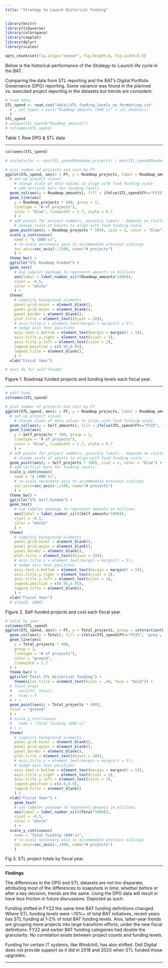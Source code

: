 ```yaml
---
title: "Strategy to Launch Historical Funding"
---
```


```r
library(knitr)
library(tidyverse)
library(colorspace)
library(cowplot)
library(dplyr)
library(scales)

opts_chunk$set(fig.align="center", fig.height=4, fig.width=5.5)
```


Below is the historical performance of the Strategy-to-Launch life cycle in the BAT.

Comparing the data from STL reporting and the BAT's Digital Portfolio Governance (DPG) reporting. 
Some variance was found in the planned vs. executed project reporting in the datasets 
but trends are consistent.


```r
# load data
STL_spend <- read_csv("data\\STL_funding_levels_no_formatting.csv"
  # , col_types = cols("Roadmap amounts (000's)" = col_double())
  )
STL_spend
# unique(STL_spend$"Roadmap_amounts")
# colnames(STL_spend)
```


Table 1. Raw DPG & STL data


---

```r
colnames(STL_spend)

# scaleFactor <- max(STL_spend$Roadmap_projects) / max(STL_spend$Roadmap_amounts)

# plot number of projects and cost by FY
ggplot(STL_spend, aes(x = FY, y = Roadmap_projects, label = Roadmap_amounts)) +
  # set up project visual
    # change scale of data values to align with fund funding scale
    # add vertical bars for funding levels
  geom_col(aes(y = Roadmap_amounts), fill = ifelse(STL_spend$FY=="FY25", "grey", "steelblue"), alpha = 0.8) + 
  geom_line(aes(
    y = Roadmap_projects * 500, group = 1, 
    linetype = "# of projects"), 
    color = "blue", linewidth = 1.7, alpha = 0.7
    ) +
  # add points for project numbers, possibly labels - depends on clutter
    # change scale of points to align with fund funding scale
  geom_point(aes(y = Roadmap_projects * 500), size = 2, color = "blue") +
  scale_y_continuous(
    name = "$ (000's)", 
    # re-scale secondary axis to accommodate previous scalings
    sec.axis=sec_axis(~./500, name="# projects")
    ) +
  theme_bw() + 
  ggtitle("STL Roadmap Funded") + 
  geom_text(
    # use labeler package to represent amounts in millions
    aes(label = label_number_si()(Roadmap_amounts*1000)), 
    vjust = -0.5, 
    color = "white"
    ) +
  theme(
    # simplify background elements
    panel.grid.minor = element_blank(),
    panel.grid.major = element_blank(), 
    panel.border = element_blank(), 
    plot.title = element_text((hjust = 10)),
    # axis.title.x = element_text(margin = margin(t = 5)),
    # nudge axis text positions
    axis.text.x.bottom = element_text(margin = margin(t = 5)),
    axis.title.y.right = element_text(vjust = 2),
    axis.title.y.left = element_text(vjust = 2),
    legend.position = c(0.95,0.95),
    legend.title = element_blank(),
    ) +
  xlab("Fiscal Year")

# next do for self-funded

```


Figure 1. Roadmap funded projects and funding levels each fiscal year.

---

```r
# self-fund
colnames(STL_spend)

# plot number of projects and cost by FY
ggplot(STL_spend, aes(x = FY, y = Roadmap_projects, label = Roadmap_amounts)) +
  # set up project visual
    # change scale of data values to align with fund funding scale
  geom_col(aes(y = Self_amounts), fill = ifelse(STL_spend$FY=="FY25", "grey", "steelblue"), alpha = 0.8) + 
  geom_line(aes(
    y = Self_projects * 100, group = 1, 
    linetype = "# of projects"), 
    color = "blue", linewidth = 1.7, alpha = 0.7
    ) +
  # add points for project numbers, possibly labels - depends on clutter
    # change scale of points to align with fund funding scale
  geom_point(aes(y = Self_projects * 100), size = 2, color = "blue") +
  # add vertical bars for funding levels
  scale_y_continuous(
    name = "$ (000's)", 
    # re-scale secondary axis to accommodate previous scalings
    sec.axis=sec_axis(~./100, name="# projects")
    ) +
  theme_bw() + 
  ggtitle("STL Self-Funded") + 
  geom_text(
    # use labeler package to represent amounts in millions
    aes(label = label_number_si()(Self_amounts*1000)), 
    vjust = -0.5, 
    color = "white"
    ) +
  theme(
    # simplify background elements
    panel.grid.minor = element_blank(),
    panel.grid.major = element_blank(), 
    panel.border = element_blank(), 
    plot.title = element_text((hjust = 10)),
    # axis.title.x = element_text(margin = margin(t = 5)),
    # nudge axis text positions
    axis.text.x.bottom = element_text(margin = margin(t = 5)),
    axis.title.y.right = element_text(vjust = 2),
    axis.title.y.left = element_text(vjust = 2),
    legend.position = c(0.95,0.95),
    legend.title = element_blank(),
    ) +
  xlab("Fiscal Year")
  # ylim(0, 2000)

```

Figure 2. Self-funded projects and cost each fiscal year.

```r
# total by year 
colnames(STL_spend)
ggplot(STL_spend, aes(x = FY, y = Total_projects, group = interaction(FY, Total), label = Total)) +
  geom_col(aes(y = Total), fill = ifelse(STL_spend$FY=="FY25", 'grey', "green4")) + 
  geom_line(aes(
    y = Total_projects * 400,
    group = 1,
    linetype = "# of projects"), 
    color = "green3",
    linewidth = 1.7
  ) +
  theme_bw() +
  ggtitle("Total STL Historical funding") +
    theme(plot.title = element_text(hjust = .44, face = "bold")) +
  # facet_wrap(
  #   vars(FY, Total),
  #   nrow = 4
  # ) +
  geom_point(aes(y = Total_projects * 400),
  color = "green4"
  ) +
  # scale_y_continuous(
  #   name = "Total funding (000's)"
  # ) +
  theme(
    # simplify background elements
    panel.grid.minor = element_blank(),
    panel.grid.major = element_blank(), 
    panel.border = element_blank(), 
    plot.title = element_text((hjust = 10)),
    # axis.title.x = element_text(margin = margin(t = 5)),
    # nudge axis text positions
    axis.text.x.bottom = element_text(margin = margin(t = 5)),
    axis.title.y.right = element_text(vjust = 2),
    axis.title.y.left = element_text(vjust = 2),
    legend.position = c(0.9,0.9),
    legend.title = element_blank()
    ) +
  xlab("Fiscal Year") +
    geom_text(
    # use labeler package to represent amounts in millions
    aes(label = label_number_si()(Total*1000)), 
    vjust = -0.5, 
    color = "white"
    ) +
  scale_y_continuous(
    name = "Total Funding (000's)", 
    # re-scale secondary axis to accommodate previous scalings
    sec.axis=sec_axis(~./400, name="# projects")
    ) 

```

Fig 3.  STL project totals by fiscal year.

---

**Findings**

The differences in the DPG and STL datasets are not too disparate; attributing
most of the differences to snapshots in time; whether before or after a key decision, 
trends are the same. Using the DPG data will result in have less friction in 
future discussions. Depicted as such.

Funding shifted in FY22 the same time BAT funding definitions changed. Where STL
funding levels were ~10%+ of total BAT initiatives, recent years has STL funding 
at 1-2% of total BAT funding levels. Alos, latter-year trends are grouping more 
projects into large transform efforts, under the new fiscal definitions. 
FY22 and earlier BAT funding categories had double the granularity. 
No correlation exists between project counts and funding levels.

Funding for certain IT systems, like Windchill, has also shifted. Dell Digital
does not provide support as it did in 2018 and 2020 when STL funded those upgrades.

---